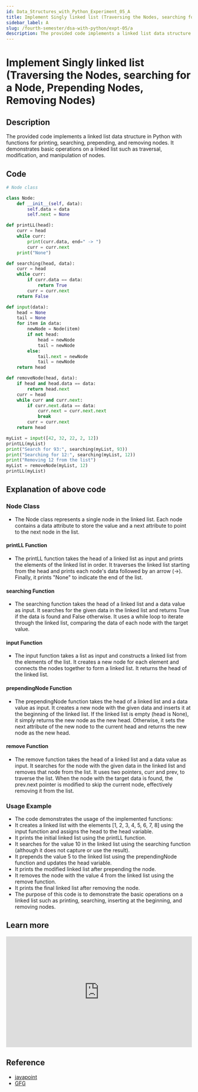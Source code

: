 ```yaml
---
id: Data_Structures_with_Python_Experiment_05_A
title: Implement Singly linked list (Traversing the Nodes, searching for a Node, Prepending Nodes, Removing Nodes)
sidebar_label: A
slug: /fourth-semester/dsa-with-python/expt-05/a
description: The provided code implements a linked list data structure in Python with functions for printing, searching, prepending, and removing nodes. It demonstrates basic operations on a linked list such as traversal, modification, and manipulation of nodes.
---
```


# Implement Singly linked list (Traversing the Nodes, searching for a Node, Prepending Nodes, Removing Nodes)

## Description

The provided code implements a linked list data structure in Python with functions for printing, searching, prepending, and removing nodes. It demonstrates basic operations on a linked list such as traversal, modification, and manipulation of nodes.

## Code

```python title="program5a.py"
# Node class

class Node:
    def __init__(self, data):
        self.data = data
        self.next = None

def printLL(head):
    curr = head
    while curr:
        print(curr.data, end=" -> ")
        curr = curr.next
    print("None")

def searching(head, data):
    curr = head
    while curr:
        if curr.data == data:
            return True
        curr = curr.next
    return False

def input(data):
    head = None
    tail = None
    for item in data:
        newNode = Node(item)
        if not head:
            head = newNode
            tail = newNode
        else:
            tail.next = newNode
            tail = newNode
    return head

def removeNode(head, data):
    if head and head.data == data:
        return head.next
    curr = head
    while curr and curr.next:
        if curr.next.data == data:
            curr.next = curr.next.next
            break
        curr = curr.next
    return head

myList = input([42, 32, 22, 2, 12])
printLL(myList)
print("Search for 93:", searching(myList, 93))
print("Searching for 12:", searching(myList, 12))
print("Removing 12 from the list")
myList = removeNode(myList, 12)
printLL(myList)
```

## Explanation of above code

### Node Class
- The Node class represents a single node in the linked list. Each node contains a data attribute to store the value and a next attribute to point to the next node in the list.
#### printLL Function
- The printLL function takes the head of a linked list as input and prints the elements of the linked list in order. It traverses the linked list starting from the head and prints each node's data followed by an arrow (->). Finally, it prints "None" to indicate the end of the list.
#### searching Function
- The searching function takes the head of a linked list and a data value as input. It searches for the given data in the linked list and returns True if the data is found and False otherwise. It uses a while loop to iterate through the linked list, comparing the data of each node with the target value.
#### input Function
- The input function takes a list as input and constructs a linked list from the elements of the list. It creates a new node for each element and connects the nodes together to form a linked list. It returns the head of the linked list.
#### prependingNode Function
- The prependingNode function takes the head of a linked list and a data value as input. It creates a new node with the given data and inserts it at the beginning of the linked list. If the linked list is empty (head is None), it simply returns the new node as the new head. Otherwise, it sets the next attribute of the new node to the current head and returns the new node as the new head.
#### remove Function
- The remove function takes the head of a linked list and a data value as input. It searches for the node with the given data in the linked list and removes that node from the list. It uses two pointers, curr and prev, to traverse the list. When the node with the target data is found, the prev.next pointer is modified to skip the current node, effectively removing it from the list.
### Usage Example
- The code demonstrates the usage of the implemented functions:
- It creates a linked list with the elements [1, 2, 3, 4, 5, 6, 7, 8] using the input function and assigns the head to the head variable.
- It prints the initial linked list using the printLL function.
- It searches for the value 10 in the linked list using the searching function (although it does not capture or use the result).
- It prepends the value 5 to the linked list using the prependingNode function and updates the head variable.
- It prints the modified linked list after prepending the node.
- It removes the node with the value 4 from the linked list using the remove function.
- It prints the final linked list after removing the node.
- The purpose of this code is to demonstrate the basic operations on a linked list such as printing, searching, inserting at the beginning, and removing nodes.

## Learn more

<iframe width="100%" height="300px" src="https://www.youtube.com/embed/R9PTBwOzceo" title="Introduction to Linked List" frameborder="0" allow="accelerometer; autoplay; clipboard-write; encrypted-media; gyroscope; picture-in-picture; web-share" allowfullscreen></iframe>

## Reference

- [javapoint](https://www.javatpoint.com/ds-linked-list)
- [GFG](https://www.geeksforgeeks.org/applications-of-linked-list-data-structure/)
